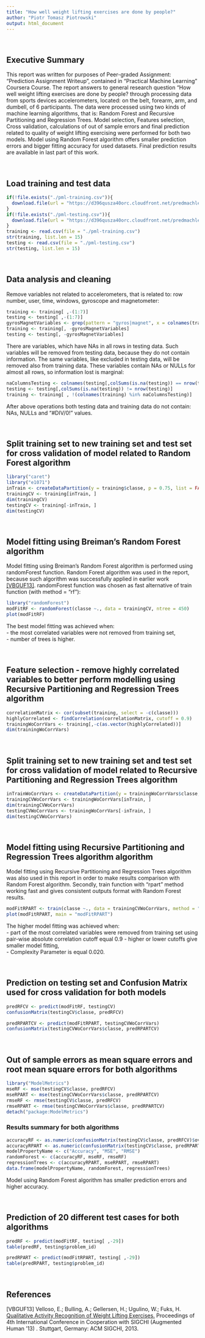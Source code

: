 ---
title: "How well weight lifting exercises are done by people?"
author: "Piotr Tomasz Piotrowski"
output: html_document
---


<br />

## Executive Summary
This report was written for purposes of Peer-graded Assignment: "Prediction Assignment Writeup", contained in "Practical Machine Learning" Coursera Course. The report answers to general research question "How well weight lifting exercises are done by people? through processing data from sports devices accelerometers, located: on the belt, forearm, arm, and dumbell, of 6 participants. The data were processed using two kinds of machine learning algorithms, that is: Random Forest and Recursive Partitioning and Regression Trees. Model selection, Features selection, Cross validation, calculations of out of sample errors and final prediction related to quality of weight lifting exercising were performed for both two models. Model using Random Forest algorithm offers smaller prediction errors and bigger fitting accuracy for used datasets. Final prediction results are available in last part of this work.

<br />


## Load training and test data
```{r}
if(!file.exists("./pml-training.csv")){
  download.file(url = "https://d396qusza40orc.cloudfront.net/predmachlearn/pml-training.csv", destfile = "pml-training.csv")
}
if(!file.exists("./pml-testing.csv")){
  download.file(url = "https://d396qusza40orc.cloudfront.net/predmachlearn/pml-testing.csv", destfile = "pml-testing.csv")
}
training <- read.csv(file = "./pml-training.csv")
str(training, list.len = 15)
testing <- read.csv(file = "./pml-testing.csv")
str(testing, list.len = 15)
```

<br />


## Data analysis and cleaning
Remove variables not related to accelerometers, that is related to: row number, user, time, windows, gyroscope and magnetometer:
```{r}
training <- training[ ,-(1:7)]
testing <- testing[ ,-(1:7)]
gyrosMagnetVariables <- grep(pattern = "gyros|magnet", x = colnames(training))
training <- training[, -gyrosMagnetVariables]
testing <- testing[, -gyrosMagnetVariables]
```
There are variables, which have NAs in all rows in testing data. Such variables will be removed from testing data, because they do not contain information. The same variables, like excluded in testing data, will be removed also from training data. These variables contain NAs or NULLs for almost all rows, so information lost is marginal:
```{r}
naColumnsTesting <- colnames(testing[,colSums(is.na(testing)) == nrow(testing)])
testing <- testing[,colSums(is.na(testing)) != nrow(testing)]
training <- training[ , !(colnames(training) %in% naColumnsTesting)]
```
After above operations both testing data and training data do not contain: NAs, NULLs and "#DIV/0!" values.

<br />


## Split training set to new training set and test set for cross validation of model related to Random Forest algorithm
```{r warning=FALSE, message=FALSE, cache=FALSE}
library("caret")
library("e1071")
inTrain <- createDataPartition(y = training$classe, p = 0.75, list = FALSE)
trainingCV <- training[inTrain, ]
dim(trainingCV)
testingCV <- training[-inTrain, ]
dim(testingCV)
```

<br />


## Model fitting using Breiman's Random Forest algorithm
Model fitting using Breiman's Random Forest algorithm is performed using randomForest function. Random Forest algorithm was used in the report, because such algorithm was successfully applied in earlier work [[VBGUF13]](#references). randomForest function was chosen as fast alternative of train function (with method = "rf"):
```{r fig.align="center", message=FALSE, warning=FALSE, cache=FALSE}
library("randomForest")
modFitRF <- randomForest(classe ~., data = trainingCV, ntree = 450)
plot(modFitRF)
```
The best model fitting was achieved when: <br /> 
- the most correlated variables were not removed from training set, <br /> 
- number of trees is higher.

<br />


## Feature selection - remove highly correlated variables to better perform modelling using Recursive Partitioning and Regression Trees algorithm
```{r}
correlationMatrix <- cor(subset(training, select = -c(classe)))
highlyCorrelated <- findCorrelation(correlationMatrix, cutoff = 0.9)
trainingWoCorrVars <- training[,-c(as.vector(highlyCorrelated))]
dim(trainingWoCorrVars)
```

<br />


## Split training set to new training set and test set for cross validation of model related to Recursive Partitioning and Regression Trees algorithm
```{r}
inTrainWoCorrVars <- createDataPartition(y = trainingWoCorrVars$classe, p = 0.75, list = FALSE)
trainingCVWoCorrVars <- trainingWoCorrVars[inTrain, ]
dim(trainingCVWoCorrVars)
testingCVWoCorrVars <- trainingWoCorrVars[-inTrain, ]
dim(testingCVWoCorrVars)
```

<br />


## Model fitting using Recursive Partitioning and Regression Trees algorithm algorithm
Model fitting using Recursive Partitioning and Regression Trees algorithm was also used in this report in order to make results comparison with Random Forest algorithm. Secondly, train function with "rpart" method working fast and gives consistent outputs format with Random Forest results. 
```{r fig.align="center", cache=FALSE}
modFitRPART <- train(classe ~., data = trainingCVWoCorrVars, method = "rpart")
plot(modFitRPART, main = "modFitRPART")
```
The higher model fitting was achieved when: <br /> 
- part of the most correlated variables were removed from training set using pair-wise absolute correlation cutoff equal 0.9 - higher or lower cutoffs give smaller model fitting, <br /> 
- Complexity Parameter is equal 0.020.

<br />


## Prediction on testing set and Confusion Matrix used for cross validation for both models
```{r}
predRFCV <- predict(modFitRF, testingCV)
confusionMatrix(testingCV$classe, predRFCV)

predRPARTCV <- predict(modFitRPART, testingCVWoCorrVars)
confusionMatrix(testingCVWoCorrVars$classe, predRPARTCV)
```

<br />


## Out of sample errors as mean square errors and root mean square errors for both algorithms
```{r message=FALSE, warning=FALSE}
library("ModelMetrics")
mseRF <- mse(testingCV$classe, predRFCV)
mseRPART <- mse(testingCVWoCorrVars$classe, predRPARTCV)
rmseRF <- rmse(testingCV$classe, predRFCV)
rmseRPART <- rmse(testingCVWoCorrVars$classe, predRPARTCV)
detach("package:ModelMetrics")
```
### Results summary for both algorithms
```{r}
accuracyRF <- as.numeric(confusionMatrix(testingCV$classe, predRFCV)$overall['Accuracy'])
accuracyRPART <- as.numeric(confusionMatrix(testingCV$classe, predRPARTCV)$overall['Accuracy'])
modelPropertyName <- c("Accuracy", "MSE", "RMSE")
randomForest <- c(accuracyRF, mseRF, rmseRF)
regressionTrees <- c(accuracyRPART, mseRPART, rmseRPART)
data.frame(modelPropertyName, randomForest, regressionTrees)
```
Model using Random Forest algorithm has smaller prediction errors and higher accuracy.

<br />


## Prediction of 20 different test cases for both algorithms
```{r}
predRF <- predict(modFitRF, testing[ ,-29]) 
table(predRF, testing$problem_id)

predRPART <- predict(modFitRPART, testing[ ,-29]) 
table(predRPART, testing$problem_id)
```


<br />


## References
[VBGUF13] Velloso, E.; Bulling, A.; Gellersen, H.; Ugulino, W.; Fuks, H. [Qualitative Activity Recognition of Weight Lifting Exercises.](http://web.archive.org/web/20161224072740/http://groupware.les.inf.puc-rio.br/public/papers/2013.Velloso.QAR-WLE.pdf) Proceedings of 4th International Conference in Cooperation with SIGCHI (Augmented Human '13) . Stuttgart, Germany: ACM SIGCHI, 2013.

